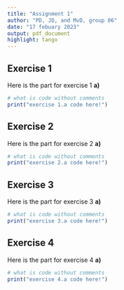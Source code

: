 ```yaml
---
title: "Assignment 1"
author: "PD, JO, and MvD, group 06"
date: "17 febuary 2023"
output: pdf_document
highlight: tango
---
```


## Exercise 1
Here is the part for exercise 1
**a)**
```r
# what is code without comments
print("exercise 1.a code here!")

```

## Exercise 2
Here is the part for exercise 2
**a)**
```r
# what is code without comments
print("exercise 2.a code here!")

```




## Exercise 3
Here is the part for exercise 3
**a)**

```r
# what is code without comments
print("exercise 3.a code here!")

```


## Exercise 4
Here is the part for exercise 4
**a)**

```r
# what is code without comments
print("exercise 4.a code here!")

```